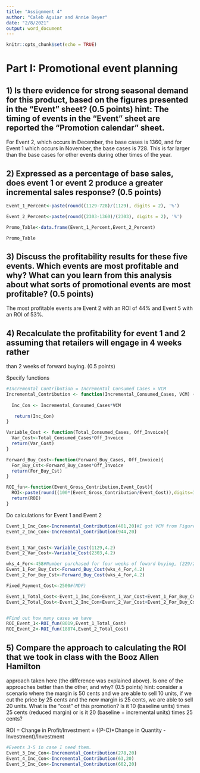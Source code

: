 ```yaml
---
title: "Assignment 4"
author: "Caleb Aguiar and Annie Beyer"
date: "2/8/2021"
output: word_document
---
```


```r
knitr::opts_chunk$set(echo = TRUE)
```

# Part I: Promotional event planning

## 1) Is there evidence for strong seasonal demand for this product, based on the figures presented in the “Event” sheet? (0.5 points) hint: The timing of events in the “Event” sheet are reported the “Promotion calendar” sheet.

For Event 2, which occurs in December, the base cases is 1360, and for Event 1 which occurs in November, the base cases is 728. This is far larger than the base cases for other events during other times of the year.

## 2) Expressed as a percentage of base sales, does event 1 or event 2 produce a greater incremental sales response? (0.5 points)

```r
Event_1_Percent<-paste(round((1129-728)/(1129), digits = 2), '%')

Event_2_Percent<-paste(round((2303-1360)/(2303), digits = 2), '%')

Promo_Table<-data.frame(Event_1_Percent,Event_2_Percent)

Promo_Table
```

## 3) Discuss the profitability results for these five events. Which events are most profitable and why? What can you learn from this analysis about what sorts of promotional events are most profitable? (0.5 points)


The most profitable events are Event 2 with an ROI of 44% and Event 5 with an ROI of 53%. 


## 4) Recalculate the profitability for event 1 and 2 assuming that retailers will engage in 4 weeks rather
than 2 weeks of forward buying. (0.5 points)

Specify functions

```r
#Incremental Contribution = Incremental Consumed Cases × VCM
Incremental_Contribution <- function(Incremental_Consumed_Cases, VCM) {
     
  Inc_Con <- Incremental_Consumed_Cases*VCM

   return(Inc_Con)
}

Variable_Cost <- function(Total_Consumed_Cases, Off_Invoice){
  Var_Cost<-Total_Consumed_Cases*Off_Invoice
  return(Var_Cost)
}

Forward_Buy_Cost<-function(Forward_Buy_Cases, Off_Invoice){
  For_Buy_Cst<-Forward_Buy_Cases*Off_Invoice
  return(For_Buy_Cst)
}

ROI_fun<-function(Event_Gross_Contribution,Event_Cost){
  ROI<-paste(round((100*(Event_Gross_Contribution/Event_Cost)),digits=1),"%")
  return(ROI)
}


```

Do calculations for Event 1 and Event 2

```r



Event_1_Inc_Con<-Incremental_Contribution(401,20)#I got VCM from Figure 1: Brand Summary 
Event_2_Inc_Con<-Incremental_Contribution(944,20)


Event_1_Var_Cost<-Variable_Cost(1129,4.2)
Event_2_Var_Cost<-Variable_Cost(2303,4.2)

wks_4_For<-458#Number purchased for four weeks of foward buying, (229/2)*4
Event_1_For_Buy_Cst<-Forward_Buy_Cost(wks_4_For,4.2)
Event_2_For_Buy_Cst<-Forward_Buy_Cost(wks_4_For,4.2)

Fixed_Payment_Cost<-2500#(MDF)

Event_1_Total_Cost<-Event_1_Inc_Con+Event_1_Var_Cost+Event_1_For_Buy_Cst+Fixed_Payment_Cost
Event_2_Total_Cost<-Event_2_Inc_Con+Event_2_Var_Cost+Event_2_For_Buy_Cst+Fixed_Payment_Cost


#Find out how many cases we have
ROI_Event_1<-ROI_fun(8019,Event_1_Total_Cost)
ROI_Event_2<-ROI_fun(18874,Event_2_Total_Cost)


```




## 5) Compare the approach to calculating the ROI that we took in class with the Booz Allen Hamilton
approach taken here (the difference was explained above). Is one of the approaches better than the
other, and why? (0.5 points) hint: consider a scenario where the margin is 50 cents and we are able to
sell 10 units, if we cut the price by 25 cents and the new margin is 25 cents, we are able to sell 20 units.
What is the “cost” of this promotion? Is it 10 (baseline units) times 25 cents (reduced margin) or is it
20 (baseline + incremental units) times 25 cents?




ROI = Change in Profit/Investment = ((P-C)*Change in Quantity - Investment)/Investment


```r
#Events 3-5 in case I need them.
Event_3_Inc_Con<-Incremental_Contribution(278,20)
Event_4_Inc_Con<-Incremental_Contribution(63,20)
Event_5_Inc_Con<-Incremental_Contribution(602,20)
```

